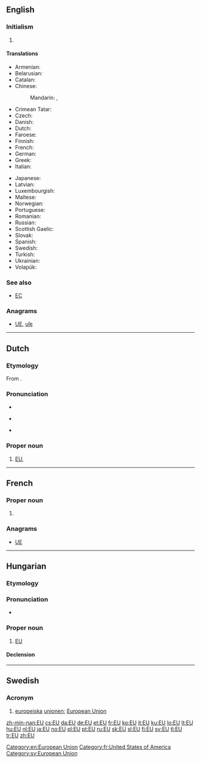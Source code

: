 {{also|Appendix:Variations of "eu"}}
==English==

===Initialism===
{{en-initialism}}

# {{context|politics|economics|lang=en}} {{initialism of|European Union|lang=en}}

====Translations====
{{trans-top|European Union (also see translations at [[European Union]])}}
* Armenian: {{t|hy|ԵՄ|tr=EM|sc=Armn}}
* Belarusian: {{t|be|ЕС|m|tr=je-és}}
* Catalan: {{t|ca|UE|f}}
* Chinese:
*: Mandarin: {{t+|cmn|歐盟|sc=Hani}}, {{t|cmn|欧盟|tr=Ōu-méng|sc=Hani}}
* Crimean Tatar: {{t|crh|AB}}
* Czech: {{t+|cs|EU|f}}
* Danish: {{t+|da|EU|n}}
* Dutch: {{t+|nl|EU|f}}
* Faroese: {{t|fo|ES|n}}
* Finnish: {{t+|fi|EU}}
* French: {{t+|fr|UE|f}}
* German: {{t+|de|EU|f}}
* Greek: {{t+|el|ΕΕ|tr=e-e}}
* Italian: {{t+|it|UE}}
{{trans-mid}}
* Japanese: {{t+|ja|EU|tr=Īyū|alt=ＥＵ|sc=Jpan}}
* Latvian: {{t|lv|ES|f}}
* Luxembourgish: {{t|lb|EU|f}}
* Maltese: {{t|mt|UE}}
* Norwegian: {{t+|no|EU|m}}
* Portuguese: {{t+|pt|UE|f}}
* Romanian: {{t|ro|UE}}
* Russian: {{t+|ru|ЕС|m|tr=je-és}}
* Scottish Gaelic: {{t|gd|AE|m}}
* Slovak: {{t+|sk|EÚ|n}}
* Spanish: {{t|es|UE}}
* Swedish: {{t+|sv|EU|c}}
* Turkish: {{t+|tr|AB}}
* Ukrainian: {{t|uk|ЄС|m|tr=je-és}}
* Volapük: {{t|vo|BY}}
{{trans-bottom}}

===See also===
* [[EC]]

===Anagrams===
* [[UE#English|UE]], [[uſe#English|uſe]]

[[Category:en:European Union]]

----

==Dutch==

===Etymology===
From {{term|Europese Unie|lang=nl}}.

===Pronunciation===
* {{IPA|lang=nl|/eːˈy/}}
* {{a|Netherlands}} {{IPA|lang=nl|/eˈjy/}}
* {{audio|Nl-EU.ogg|Audio|lang=nl}}

===Proper noun===
{{nl-proper noun|f}}

# [[#English|EU]], {{initialism of|European Union|lang=nl}}

----

==French==

===Proper noun===
{{fr-proper noun}}

# {{abbreviation of|États-Unis|lang=fr|nodot=1}} {{gloss|United States}}

===Anagrams===
* [[UE#French|UE]]

[[Category:fr:United States of America]]

----

==Hungarian==

===Etymology===
{{initialism of|Európai Unió|tr=[[European Union]]|lang=hu}}

===Pronunciation===
* {{IPA|/ˈɛu/|lang=hu}}

===Proper noun===
{{head|hu|proper noun}}

# [[EU#English|EU]]

====Declension====
{{hu-decl-k-back|EU|-|form=sing}}

----

==Swedish==

===Acronym===
{{head|sv|acronym}}

# [[europeiska]] [[unionen]]; [[European Union]]

[[Category:sv:European Union]]

[[zh-min-nan:EU]]
[[cs:EU]]
[[da:EU]]
[[de:EU]]
[[et:EU]]
[[fr:EU]]
[[ko:EU]]
[[it:EU]]
[[ku:EU]]
[[lo:EU]]
[[lt:EU]]
[[hu:EU]]
[[nl:EU]]
[[ja:EU]]
[[no:EU]]
[[pl:EU]]
[[pt:EU]]
[[ru:EU]]
[[sk:EU]]
[[sl:EU]]
[[fi:EU]]
[[sv:EU]]
[[tl:EU]]
[[tr:EU]]
[[zh:EU]]